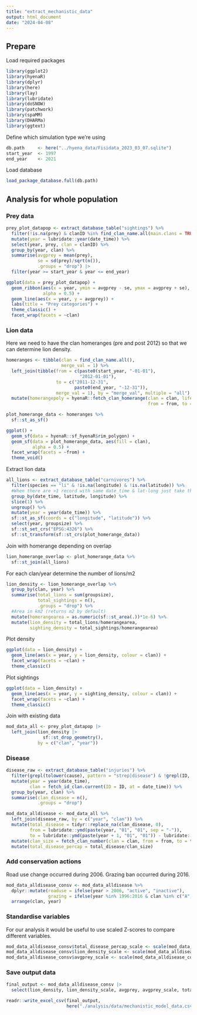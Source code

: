 ```yaml
---
title: "extract_mechanistic_data"
output: html_document
date: "2024-04-08"
---
```


## Prepare

Load required packages

```r
library(ggplot2)
library(hyenaR)
library(dplyr)
library(here)
library(lay)
library(lubridate)
library(doSNOW)
library(patchwork)
library(spaMM)
library(DHARMa)
library(ggtext)
```

Define which simulation type we're using

```r
db.path     <- here("../hyena_data/Fisidata_2023_03_07.sqlite")
start_year  <- 1997
end_year    <- 2021
```

Load database

```r
load_package_database.full(db.path)
```


## Analysis for whole population

### Prey data

```r
prey_plot_datapop <- extract_database_table("sightings") %>% 
  filter(!is.na(prey) & clanID %in% find_clan_name.all(main.clans = TRUE)) %>% 
  mutate(year = lubridate::year(date_time)) %>% 
  select(year, prey, clan = clanID) %>% 
  group_by(year, clan) %>% 
  summarise(avgprey = mean(prey),
            se = sd(prey)/sqrt(n()),
            .groups = "drop") |> 
  filter(year >= start_year & year <= end_year)
```

```r
ggplot(data = prey_plot_datapop) +
  geom_ribbon(aes(x = year, ymin = avgprey - se, ymax = avgprey + se),
              alpha = 0.5) +
  geom_line(aes(x = year, y = avgprey)) +
  labs(title = "Prey categories") +
  theme_classic() +
  facet_wrap(facets = ~clan)
```

### Lion data

Here we need to have the clan homeranges (pre and post 2012) so that we can determine lion density.

```r
homeranges <- tibble(clan = find_clan_name.all(),
                     merge_val = 1) %>% 
  left_join(tibble(from = c(paste0(start_year, "-01-01"),
                            "2012-01-01"),
                   to = c("2011-12-31",
                          paste0(end_year, "-12-31")),
                   merge_val = 1), by = "merge_val", multiple = "all") %>% 
  mutate(homerangepoly = hyenaR::fetch_clan_homerange(clan = clan, lifestage = "adult", sex = "female",
                                                      from = from, to = to, hr.args = list(levels = 0.95)))

plot_homerange_data <- homeranges %>% 
  sf::st_as_sf()

ggplot() +
  geom_sf(data = hyenaR::sf_hyenaR$rim_polygon) +
  geom_sf(data = plot_homerange_data, aes(fill = clan),
          alpha = 0.5) +
  facet_wrap(facets = ~from) +
  theme_void()
```

Extract lion data

```r
all_lions <- extract_database_table("carnivores") %>% 
  filter(species == "li" & !is.na(longitude) & !is.na(latitude)) %>% 
  #When there are >1 record with same date_time & lat-long just take the first (these are duplicates which are already recorded in group size)
  group_by(date_time, latitude, longitude) %>% 
  slice(1) %>% 
  ungroup() %>% 
  mutate(year = year(date_time)) %>% 
  sf::st_as_sf(coords = c("longitude", "latitude")) %>% 
  select(year, groupsize) %>% 
  sf::st_set_crs("EPSG:4326") %>% 
  sf::st_transform(sf::st_crs(plot_homerange_data))
```

Join with homerange depending on overlap

```r
lion_homerange_overlap <- plot_homerange_data %>% 
  sf::st_join(all_lions)
```

For each clan/year determine the number of lions/m2

```r
lion_density <- lion_homerange_overlap %>% 
  group_by(clan, year) %>% 
  summarise(total_lions = sum(groupsize),
            total_sightings = n(),
            .groups = "drop") %>% 
  #Area in km2 (returns m2 by default)
  mutate(homerangearea = as.numeric(sf::st_area(.))*1e-6) %>% 
  mutate(lion_density = total_lions/homerangearea,
         sighting_density = total_sightings/homerangearea)
```

Plot density

```r
ggplot(data = lion_density) +
  geom_line(aes(x = year, y = lion_density, colour = clan)) +
  facet_wrap(facets = ~clan) +
  theme_classic()
```

Plot sightings

```r
ggplot(data = lion_density) +
  geom_line(aes(x = year, y = sighting_density, colour = clan)) +
  facet_wrap(facets = ~clan) +
  theme_classic()
```

Join with existing data

```r
mod_data_all <- prey_plot_datapop |> 
  left_join(lion_density |> 
              sf::st_drop_geometry(),
            by = c("clan", "year"))
```

### Disease

```r
disease_raw <- extract_database_table("injuries") %>% 
  filter(grepl(tolower(cause), pattern = "strep|disease") & !grepl(ID, pattern = "cub")) %>% 
  mutate(year = year(date_time),
         clan = fetch_id_clan.current(ID = ID, at = date_time)) %>% 
  group_by(year, clan) %>% 
  summarise(clan_disease = n(),
            .groups = "drop")
```

```r
mod_data_alldisease <- mod_data_all %>% 
  left_join(disease_raw, by = c("year", "clan")) %>% 
  mutate(total_disease = tidyr::replace_na(clan_disease, 0),
         from = lubridate::ymd(paste(year, "01", "01", sep = "-")),
         to = lubridate::ymd(paste(year + 1, "01", "01")) - lubridate::days(1)) %>% 
  mutate(clan_size = fetch_clan_number(clan = clan, from = from, to = to)) %>% 
  mutate(total_disease_percap = total_disease/clan_size)
```

### Add conservation actions

Road use change occurred during 2006.
Grazing ban occurred during 2016.

```r
mod_data_alldisease_consv <- mod_data_alldisease %>% 
  dplyr::mutate(roaduse = ifelse(year > 2006, "active", "inactive"),
                grazing = ifelse(year %in% 1996:2016 & clan %in% c("A", "F"), "present", "abscent")) %>% 
  arrange(clan, year)
```

### Standardise variables

For our analysis it would be useful to use scaled Z-scores to compare different variables.

```r
mod_data_alldisease_consv$total_disease_percap_scale <- scale(mod_data_alldisease_consv$total_disease_percap)[,1]
mod_data_alldisease_consv$lion_density_scale <- scale(mod_data_alldisease_consv$lion_density)[,1]
mod_data_alldisease_consv$avgprey_scale <- scale(mod_data_alldisease_consv$avgprey)[,1]
```

### Save output data

```r
final_output <- mod_data_alldisease_consv |> 
  select(lion_density, lion_density_scale, avgprey, avgprey_scale, total_disease_percap, total_disease_percap_scale, roaduse, grazing, clan, year)

readr::write_excel_csv(final_output,
                       here("./analysis/data/mechanistic_model_data.csv"))

```
